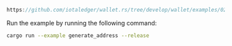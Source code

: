 
<DotEnvWarning />

```rust reference
https://github.com/iotaledger/wallet.rs/tree/develop/wallet/examples/02_generate_address.rs
```

Run the example by running the following command:

```bash
cargo run --example generate_address --release
```
